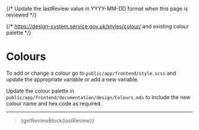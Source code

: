 
{/* Update the lastReview value in YYYY-MM-DD format when this page is reviewed */}

{/* https://design-system.service.gov.uk/styles/colour/ and existing colour palette */}

<Meta title="Design/Colours" />

# Colours

To add or change a colour go to `public/app/frontend/style.scss` and update the appropriate variable or add a new variable.

Update the colour palette in `public/app/frontend/documentation/design/Colours.mdx` to include the new colour name and hex code as required.

---

<ColorPalette>
    <ColorItem
        title="Brand"
        colors={{ '--justice-primary-purple': '#5a5c92' }}
    />
    <ColorItem
        title="Primary"
        colors={{
            '--justice-primary-black': '#0b0c0c',
            '--justice-primary-grey': '#d7d7d7',
            '--justice-primary-white': '#fff',
        }}
    />
    <ColorItem
        title="Secondary"
        colors={{
            '--justice-secondary-grey': '#7e7e74',
            '--justice-secondary-dark-grey': '#5c5c54',
            '--justice-secondary-blue': '#5f789b',
            '--justice-secondary-light-blue': '#6c8ab2',
            '--justice-secondary-grey-blue': '#eff0f2',
        }}
    />
    <ColorItem
        title="Text"
        colors={{
            '--justice-text': '#0b0c0c',
            '--justice-text-secondary': '#505a5f',
        }}
    />
    <ColorItem
        title="Links"
        colors={{
            '--justice-link': '#1d70b8',
            '--justice-link-hover': '#003078',
            '--justice-link-visited': '#4c2c92',
            '--justice-link-active': '#0b0c0c',
        }}
    />
    <ColorItem
        title="Focus states"
        subtitle="Only use this colour to indicate which element is focused on. For example, when a user tabs to an element with their keyboard."
        colors={{
            '--justice-focus': '#ffdd00',
            '--justice-focus-text': '#0b0c0c',
        }}
    />
    <ColorItem
        title="Borders"
        colors={{
            '--justice-border': '#b1b4b6',
            '--justice-border-input': '#0b0c0c',
        }}
    />
    <ColorItem
        title="Error"
        subtitle="Use for error messages"
        colors={{ '--justice-error': '#d4351c' }}
    />
    <ColorItem
        title="Success"
        subtitle="Use for success messages"
        colors={{ '--justice-success': '#00703c' }}
    />
</ColorPalette>

> {getReviewBlock(lastReview)}